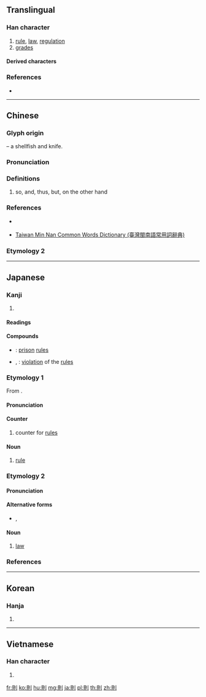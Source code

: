 {{also|则}}
==Translingual==

===Han character===
{{Han char|rn=18|rad=刀|as=07|sn=9|four=62800|canj=BCLN|ids=⿰貝刂}}

# [[rule]], [[law]], [[regulation]]
# [[grade]]s

====Derived characters====
{{lang|mul|[[側]] [[厠]] [[測]] [[廁]] [[惻]]}}

===References===
* {{Han ref|kx=0139.310|dkj=01994|dj=0317.080|hdz=10340.060|uh=5247|ud=21063|bh=AB68|bd=43880}}

----

==Chinese==
{{zh-forms|s=则}}
===Glyph origin===
{{Han etym}}
{{Han compound|alt2=刂|貝|刀|ls=ic|t1=shellfish|t2=knife}} – a shellfish and knife.

===Pronunciation===
{{zh-pron
|m=zé
|c=zak1
|h=pfs=chet
|mn=qz:chak/tw,xm,zz:chek
|w=
|mc=y
|oc=y
|ma=|ma2=
|cat=n
}}

===Definitions===
{{zh-hanzi}}

# so, and, thus, but, on the other hand

===References===
* {{qualifier|Hakka}} {{R:hak:Lau 1997}}
* {{qualifier|Min Nan}} [http://twblg.dict.edu.tw/holodict_new/index.html Taiwan Min Nan Common Words Dictionary (臺灣閩南語常用詞辭典)]

===Etymology 2===
{{zh-see|才|v|{{q|Min Nan}}}}

----

==Japanese==

===Kanji===
{{ja-kanji|grade=5|rs=刀07}}

# {{defn|lang=ja|sort=刀07}}

====Readings====
{{ja-readings|goon=[[そく]] (soku)|kanon=[[そく]] (soku)|kun=[[のり]] (nori), [[のっとる]] (nottoru), [[すなわち]] (sunawachi)}}

====Compounds====
* {{ja-r|獄則|ごくそく}}: [[prison]] [[rules]]
* {{ja-r|反則|はんそく}}, {{ja-r|犯則|はんそく}}: [[violation]] of the [[rules]]

===Etymology 1===
{{ja-kanjitab|そく|yomi=o}}
From {{etyl|ltc|ja|sort=そく}} {{m|zh|則|tr=tsok||rule}}.

====Pronunciation====
{{ja-pron|yomi=o|そく|acc=1|acc_ref=DJR}}

====Counter====
{{ja-pos|counter|そく}}

# counter for [[rules]]

====Noun====
{{ja-noun|そく}}

# [[rule]]

===Etymology 2===
{{ja-kanjitab|のり|yomi=k}}

====Pronunciation====
{{ja-pron|yomi=k|のり|acc=2|acc_ref=DJR,NHK}}

====Alternative forms====
* {{ja-l|法}}, {{ja-l|矩}}

====Noun====
{{ja-noun|のり}}

# [[law]]

===References===
<references/>

----

==Korean==

===Hanja===
{{ko-hanja|hangeul=[[칙]], [[측]]|rv=chik, cheuk|mr=ch'ik, ch'ŭk}}

# {{defn|lang=ko|sort=刀07}}

----

==Vietnamese==

===Han character===
{{vi-hantu|[[tắc]]|rs=刀07}}

# {{defn|lang=vi|sort=刀07}}

[[fr:則]]
[[ko:則]]
[[hu:則]]
[[mg:則]]
[[ja:則]]
[[pl:則]]
[[th:則]]
[[zh:則]]